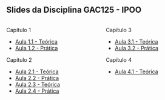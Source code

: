 ## Slides da Disciplina GAC125 - IPOO

::: {.nonincremental}

:::: {.columns}

::: {.column width="50%"}

Capítulo 1

- [Aula 1.1 - Teórica](cap1-1.html)
- [Aula 1.2 - Prática](cap1-2.html)

Capítulo 2

- [Aula 2.1 - Teórica](cap2-1.html)
- [Aula 2.2 - Prática](cap2-2.html)
- [Aula 2.3 - Teórica](cap2-3.html)
- [Aula 2.4 - Prática](cap2-4.html)

:::

::: {.column width="50%"}
Capítulo 3

- [Aula 3.1 - Teórica](cap3-1.html)
- [Aula 3.2 - Prática](cap3-2.html)

Capítulo 4

- [Aula 4.1 - Teórica](cap4-1.html)
:::

::::




:::